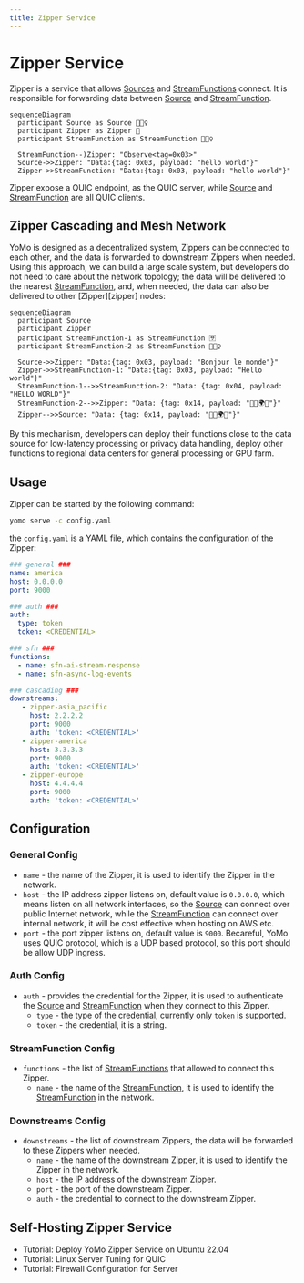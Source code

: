 ```yaml
---
title: Zipper Service
---
```


# Zipper Service

Zipper is a service that allows [Sources][source] and [StreamFunctions][sfn] connect.
It is responsible for forwarding data between [Source][source] and [StreamFunction][sfn].

```mermaid
sequenceDiagram
  participant Source as Source 🏌🏻‍♀️
  participant Zipper as Zipper 🚦
  participant StreamFunction as StreamFunction 🏋🏼‍♀️

  StreamFunction--)Zipper: "Observe<tag=0x03>"
  Source->>Zipper: "Data:{tag: 0x03, payload: "hello world"}"
  Zipper->>StreamFunction: "Data:{tag: 0x03, payload: "hello world"}"
```

Zipper expose a QUIC endpoint, as the QUIC server, while [Source][source] and [StreamFunction][sfn] are all QUIC clients.

## Zipper Cascading and Mesh Network

YoMo is designed as a decentralized system, Zippers can be connected to each other, and the data is forwarded to downstream Zippers when needed. Using this approach, we can build a large scale system, but developers do not need to care about the network topology; the data will be delivered to the nearest [StreamFunction](sfn), and, when needed, the data can also be delivered to  other [Zipper][zipper] nodes:

```mermaid
sequenceDiagram
  participant Source
  participant Zipper
  participant StreamFunction-1 as StreamFunction 🈂️
  participant StreamFunction-2 as StreamFunction 🤹🏻‍♀️

  Source->>Zipper: "Data:{tag: 0x03, payload: "Bonjour le monde"}"
  Zipper->>StreamFunction-1: "Data:{tag: 0x03, payload: "Hello world"}"
  StreamFunction-1-->>StreamFunction-2: "Data: {tag: 0x04, payload: "HELLO WORLD"}"
  StreamFunction-2-->>Zipper: "Data: {tag: 0x14, payload: "👋🏼🌍😋"}"
  Zipper-->>Source: "Data: {tag: 0x14, payload: "👋🏼🌍😋"}"
```

By this mechanism, developers can deploy their functions close to the data source for low-latency processing or privacy data handling, 
deploy other functions to regional data centers for general processing or GPU farm.

## Usage

Zipper can be started by the following command:

```bash
yomo serve -c config.yaml
```

the `config.yaml` is a YAML file, which contains the configuration of the Zipper:

```yaml
### general ###
name: america
host: 0.0.0.0
port: 9000

### auth ###
auth:
  type: token
  token: <CREDENTIAL>

### sfn ###
functions:
  - name: sfn-ai-stream-response
  - name: sfn-async-log-events

### cascading ###
downstreams:
   - zipper-asia_pacific
     host: 2.2.2.2
     port: 9000
     auth: 'token: <CREDENTIAL>'
   - zipper-america
     host: 3.3.3.3
     port: 9000
     auth: 'token: <CREDENTIAL>'
   - zipper-europe
     host: 4.4.4.4
     port: 9000
     auth: 'token: <CREDENTIAL>'
```

## Configuration

### General Config

- `name` - the name of the Zipper, it is used to identify the Zipper in the network.
- `host` - the IP address zipper listens on, default value is `0.0.0.0`, which means listen on all network interfaces, so the [Source][source] can connect over public Internet network, while the [StreamFunction][sfn] can connect over internal network, it will be cost effective when hosting on AWS etc.
- `port` - the port zipper listens on, default value is `9000`. Becareful, YoMo uses QUIC protocol, which is a UDP based protocol, so this port should be allow UDP ingress.

### Auth Config

- `auth` - provides the credential for the Zipper, it is used to authenticate the [Source][source] and [StreamFunction][sfn] when they connect to this Zipper.
  - `type` - the type of the credential, currently only `token` is supported.
  - `token` - the credential, it is a string.

### StreamFunction Config

- `functions` - the list of [StreamFunctions][sfn] that allowed to connect this Zipper.
  - `name` - the name of the [StreamFunction][sfn], it is used to identify the [StreamFunction][sfn] in the network.

### Downstreams Config

- `downstreams` - the list of downstream Zippers, the data will be forwarded to these Zippers when needed.
  - `name` - the name of the downstream Zipper, it is used to identify the Zipper in the network.
  - `host` - the IP address of the downstream Zipper.
  - `port` - the port of the downstream Zipper.
  - `auth` - the credential to connect to the downstream Zipper.

## Self-Hosting Zipper Service

- Tutorial: Deploy YoMo Zipper Service on Ubuntu 22.04
- Tutorial: Linux Server Tuning for QUIC
- Tutorial: Firewall Configuration for Server

[source]: ../api/source
[sfn]: ../api/sfn